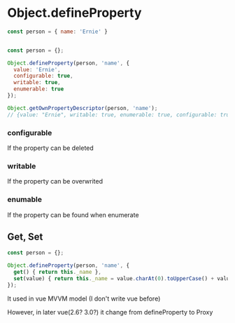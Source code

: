 
# Object.defineProperty

```js
const person = { name: 'Ernie' }


const person = {};

Object.defineProperty(person, 'name', {
  value: 'Ernie',
  configurable: true,
  writable: true,
  enumerable: true
});

Object.getOwnPropertyDescriptor(person, 'name');
// {value: "Ernie", writable: true, enumerable: true, configurable: true}
```


### configurable

If the property can be deleted

### writable

If the property can be overwrited

### enumable

If the property can be found when enumerate

## Get, Set

```js
const person = {};

Object.defineProperty(person, 'name', {
  get() { return this._name },
  set(value) { return this._name = value.charAt(0).toUpperCase() + value.slice(1) }
});
```


It used in vue MVVM model (I don't write vue before)

However, in later vue(2.6? 3.0?) it change from defineProperty to Proxy

